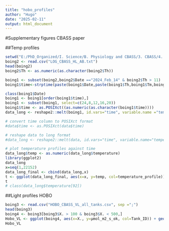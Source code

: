 ---
title: "hobo_profiles"
author: "Hugo"
date: "2025-02-11"
output: html_document
---

#Supplementary figures CBASS paper

##Temp profiles

```{r}
setwd("E:/PhD_Organized/I. Science/B. Physiology and CBASS/3. CBASS/4. Temp-light profiles/HOBO_tank_profiles_CBASS")
boing2 <- read.csv("LOG_CBASS_HL_AB.txt")
head(boing2)
boing2$Th <- as.numeric(as.character(boing2$Th))

boing1 <- subset(boing2,boing2$Date =="2024_Feb_14" & boing2$Th > 11)
boing1$time<-strptime(paste(boing1$Date,paste(boing1$Th,boing1$Tm,boing1$Ts,sep=":"),sep=" "),format="%Y_%B_%d %H:%M:%S", tz ="")

class(boing1$Date)
boing1 <- boing1[order(boing1$time),]
boing1 <- subset(boing1, select=c(24,8,12,16,20))
boing1$time <- as.POSIXct((as.numeric(as.character(boing1$time))))
data_long <- reshape2::melt(boing1, id.vars="time", variable.name ="temperature_profile", value.name="temperature")

# convert time column to POSIXct format
#data$time <- as.POSIXct(data$time)

# reshape data to long format
#data_long <- reshape2::melt(data, id.vars="time", variable.name="temperature_profile", value.name="temperature")

# plot temperature profiles against time
data_long$temp <- as.numeric(data_long$temperature)
library(ggplot2)
data_long
x=seq(1,22152)
data_long_final <- cbind(data_long,x)
t <- ggplot(data_long_final, aes(x=x, y=temp, col=temperature_profile)) + geom_point(size=.01) + labs(x="Time", y="Temperature", title="Temperature Profiles") #+ theme_cowplot() 
t
# class(data_long$temperature[92])

```

##Light profiles HOBO
```{r}
boing3 <- read.csv("HOBO_CBASS_VL_all_tanks.csv", sep =";")
head(boing3)
boing4 <- boing3[boing3$X. > 100 & boing3$X. < 500,]
Hobo_VL <- ggplot(boing4, aes(x=X., y=µmol_m2_s_ok, col=Tank_ID)) + geom_line(lty = 3,lwd = 1) + labs(x="Time", y="Light intensity (µmol/m²/s)", title="Light Profiles") + theme_bw() + scale_x_continuous(limits = c(100,496), breaks=c(100,232,365,496))
Hobo_VL
```



